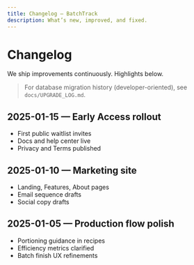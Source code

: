 ```yaml
---
title: Changelog — BatchTrack
description: What’s new, improved, and fixed.
---
```


# Changelog

We ship improvements continuously. Highlights below.

> For database migration history (developer-oriented), see `docs/UPGRADE_LOG.md`.

## 2025-01-15 — Early Access rollout
- First public waitlist invites
- Docs and help center live
- Privacy and Terms published

## 2025-01-10 — Marketing site
- Landing, Features, About pages
- Email sequence drafts
- Social copy drafts

## 2025-01-05 — Production flow polish
- Portioning guidance in recipes
- Efficiency metrics clarified
- Batch finish UX refinements
